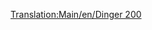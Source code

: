 [[Translation:Main/en/Dinger 200]]
{{Template:Aircraft
|Name=Dinger 200
|Image=[[File:en/Dinger200.png|Dinger 200]]
|Cost=44.218 (88,436)
|Speed=947 kph (592 MPH)
|Annual=6.875 (13,950)
|Designed=2013
|Lifespan=25
|Capacity=400 passengers & 80 bags of mail
|Description=Futuristic and Fictional. Apparently by Dinger/Fokker. Massive capacity.
|Real-life=Fictional
}}